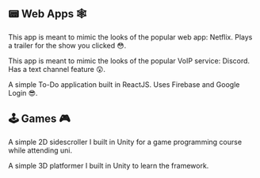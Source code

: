 ## 📟 Web Apps 🕸

<ProjectCard
    title="Netflix Clone"
    link="https://github.com/jefroy/jj-movies/wiki/About-this-SPA-(Single-Page-Application)"
    bg="linear-gradient(to right, #D4145A 0%, #FBB03B 100%)"
    >
This app is meant to mimic the looks of the popular web app: Netflix.
Plays a trailer for the show you clicked 😳.
</ProjectCard>

<ProjectCard
    title="Discord Clone"
    link="https://github.com/jefroy/jj-discord/wiki/About-this-SPA-(Single-Page-Application)"
    bg="linear-gradient(to right, #D4145A 0%, #FBB03B 100%)"
    >
This app is meant to mimic the looks of the popular VoIP service: Discord.
Has a text channel feature 😲.
</ProjectCard>

<ProjectCard
    title="To-do App"
    link="https://github.com/jefroy/jj-todo-app/wiki/About-this-SPA-(Single-Page-Application)"
    bg="linear-gradient(to right, #D4145A 0%, #FBB03B 100%)"
    >
A simple To-Do application built in ReactJS.
Uses Firebase and Google Login 😎.
</ProjectCard>

## 🕹 Games 🎮

<ProjectCard
    title="Jo's Jungle Jamboree"
    link="https://github.com/jefroy/gameProgA4"
    bg="linear-gradient(to right, #D4145A 0%, #FBB03B 100%)"
    >
A simple 2D sidescroller I built in Unity for a game programming course while attending uni.
</ProjectCard>

<ProjectCard
    title="Boneless Platforms"
    link="https://github.com/jefroy/boneless-platforms"
    bg="linear-gradient(to right, #D4145A 0%, #FBB03B 100%)"
    >
A simple 3D platformer I built in Unity to learn the framework.
</ProjectCard>

